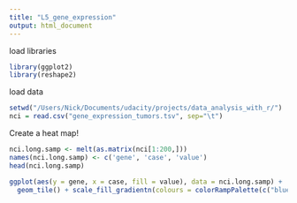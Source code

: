 ```yaml
---
title: "L5_gene_expression"
output: html_document
---
```


load libraries
```r
library(ggplot2)
library(reshape2)
```


load data
```r
setwd("/Users/Nick/Documents/udacity/projects/data_analysis_with_r/")
nci = read.csv("gene_expression_tumors.tsv", sep="\t")
```


Create a heat map!
```r
nci.long.samp <- melt(as.matrix(nci[1:200,]))
names(nci.long.samp) <- c('gene', 'case', 'value')
head(nci.long.samp)

ggplot(aes(y = gene, x = case, fill = value), data = nci.long.samp) +
  geom_tile() + scale_fill_gradientn(colours = colorRampPalette(c("blue", "red"))(100))
```

